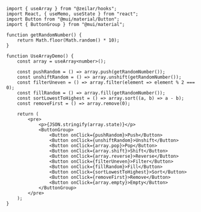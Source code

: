 
<UseArrayDemo />

```tsx
import { useArray } from "@zeilar/hooks";
import React, { useMemo, useState } from "react";
import Button from "@mui/material/Button";
import { ButtonGroup } from "@mui/material";

function getRandomNumber() {
	return Math.floor(Math.random() * 10);
}

function UseArrayDemo() {
	const array = useArray<number>();

	const pushRandom = () => array.push(getRandomNumber());
	const unshiftRandom = () => array.unshift(getRandomNumber());
	const filterUneven = () => array.filter(element => element % 2 === 0);
	const fillRandom = () => array.fill(getRandomNumber());
	const sortLowestToHighest = () => array.sort((a, b) => a - b);
	const removeFirst = () => array.remove(0);

	return (
		<pre>
			<p>{JSON.stringify(array.state)}</p>
			<ButtonGroup>
				<Button onClick={pushRandom}>Push</Button>
				<Button onClick={unshiftRandom}>Unshift</Button>
				<Button onClick={array.pop}>Pop</Button>
				<Button onClick={array.shift}>Shift</Button>
				<Button onClick={array.reverse}>Reverse</Button>
				<Button onClick={filterUneven}>Filter</Button>
				<Button onClick={fillRandom}>Fill</Button>
				<Button onClick={sortLowestToHighest}>Sort</Button>
				<Button onClick={removeFirst}>Remove</Button>
				<Button onClick={array.empty}>Empty</Button>
			</ButtonGroup>
		</pre>
	);
}
```
